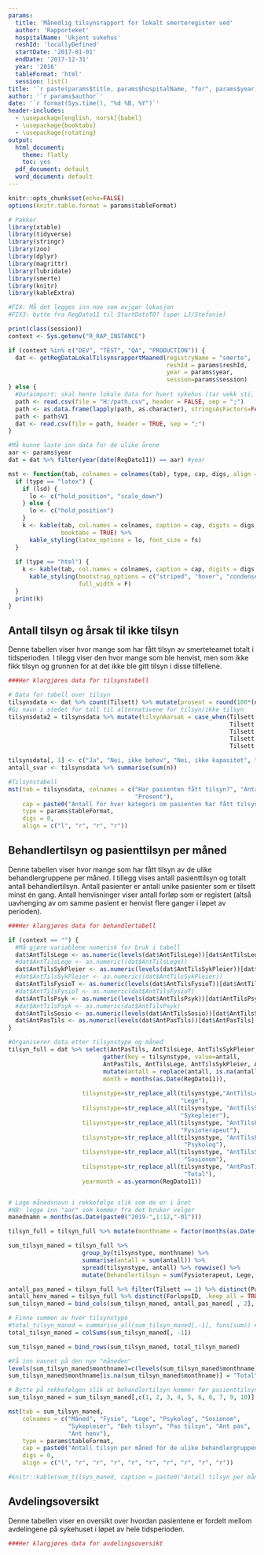 ```yaml
---
params:
  title: 'Månedlig tilsynsrapport for lokalt smerteregister ved'
  author: 'Rapporteket'
  hospitalName: 'Ukjent sukehus'
  reshId: 'locallyDefined'
  startDate: '2017-01-01'
  endDate: '2017-12-31'
  year: '2016'
  tableFormat: 'html'
  session: list()
title: '`r paste(params$title, params$hospitalName, "for", params$year)`'
author: '`r params$author`'
date: '`r format(Sys.time(), "%d %B, %Y")`'
header-includes:
  - \usepackage[english, norsk]{babel}
  - \usepackage{booktabs}
  - \usepackage{rotating}
output:
  html_document:
    theme: flatly
    toc: yes
  pdf_document: default
  word_document: default
---
```

```r
knitr::opts_chunk$set(echo=FALSE)
options(knitr.table.format = params$tableFormat)

# Pakker
library(xtable)
library(tidyverse)
library(stringr)
library(zoo)
library(dplyr)
library(magrittr)
library(lubridate)
library(smerte)
library(knitr)
library(kableExtra)

#FIX: Må det legges inn noe som avjgør lokasjon
#FIX3: bytte fra RegDato11 til StartDatoTO? (spør LJ/Stefanie)

```

```r

print(class(session))
context <- Sys.getenv("R_RAP_INSTANCE")

if (context %in% c("DEV", "TEST", "QA", "PRODUCTION")) {
  dat <- getRegDataLokalTilsynsrapportMaaned(registryName = "smerte",
                                             reshId = params$reshId,
                                             year = params$year,
                                             session=params$session)
} else {
  #Dataimport: skal hente lokale data for hvert sykehus (tar vekk sti, og erstatter med lokal filB)
  path <- read.csv(file = "H:/path.csv", header = FALSE, sep = ";")
  path <- as.data.frame(lapply(path, as.character), stringsAsFactors=FALSE)
  path <- path$V1
  dat <- read.csv(file = path, header = TRUE, sep = ";")
}

#Må kunne laste inn data for de ulike årene
aar <- params$year
dat = dat %>% filter(year(date(RegDato11)) == aar) #year
```

```r
mst <- function(tab, colnames = colnames(tab), type, cap, digs, align = NULL, fs = 8, lsd = FALSE) {
  if (type == "latex") {
    if (lsd) {
      lo <- c("hold_position", "scale_down")
    } else {
      lo <- c("hold_position")
    }
    k <- kable(tab, col.names = colnames, caption = cap, digits = digs, align = align,
               booktabs = TRUE) %>% 
      kable_styling(latex_options = lo, font_size = fs)
  }
  
  if (type == "html") {
    k <- kable(tab, col.names = colnames, caption = cap, digits = digs, align = align) %>% 
      kable_styling(bootstrap_options = c("striped", "hover", "condensed"),
                    full_width = F)
  }
  print(k)
}
```

## Antall tilsyn og årsak til ikke tilsyn

Denne tabellen viser hvor mange som har fått tilsyn av smerteteamet totalt i tidsperioden. I tilegg viser den hvor mange som ble henvist, men som ikke fikk tilsyn og grunnen for at det ikke ble gitt tilsyn i disse tilfellene.

```r
###Her klargjøres data for tilsynstabell

# Data for tabell over tilsyn
tilsynsdata <- dat %>% count(Tilsett) %>% mutate(prosent = round(100*(n/sum(n))))
#Gi navn i stedet for tall til alternativene for tilsyn/ikke tilsyn
tilsynsdata2 = tilsynsdata %>% mutate(tilsynAarsak = case_when(Tilsett == 1 ~ "Ja",
                                                               Tilsett == 2 ~ "Nei, ikke behov",
                                                               Tilsett == 3 ~ "Nei, ikke kapasitet",
                                                               Tilsett == 4 ~ "Nei, men gitt råd",
                                                               Tilsett == 5 ~ "Nei, annen grunn"))

tilsynsdata[, 1] <- c("Ja", "Nei, ikke behov", "Nei, ikke kapasitet", "Nei, men gitt råd", "Nei, annen grunn")
antall_svar <- tilsynsdata %>% summarise(sum(n))

#Tilsynstabell
mst(tab = tilsynsdata, colnames = c("Har pasienten fått tilsyn?", "Antall ",
                                    "Prosent"),
    cap = paste0("Antall for hver kategori om pasienten har fått tilsyn."),
    type = params$tableFormat,
    digs = 0,
    align = c("l", "r", "r", "r"))
```


## Behandlertilsyn og pasienttilsyn per måned

Denne tabellen viser hvor mange som har fått tilsyn av de ulike behandlergruppene per måned. I tillegg vises antall pasienttilsyn og totalt antall behandlertilsyn. Antall pasienter er antall unike pasienter som er tilsett minst én gang. Antall henvisninger viser antall forløp som er registert (altså uavhenging av om samme pasient er henvist flere ganger i løpet av perioden).

```r
###Her klargjøres data for behandlertabell

if (context == "") {
  #Må gjøre variablene numerisk for bruk i tabell
  dat$AntTilsLege <- as.numeric(levels(dat$AntTilsLege))[dat$AntTilsLege]
  #dat$AntTilsLege <- as.numeric((dat$AntTilsLege))
  dat$AntTilsSykPleier <- as.numeric(levels(dat$AntTilsSykPleier))[dat$AntTilsSykPleier]
  #dat$AntTilsSykPleier <- as.numeric((dat$AntTilsSykPleier))
  dat$AntTilsFysioT <- as.numeric(levels(dat$AntTilsFysioT))[dat$AntTilsFysioT]
  #dat$AntTilsFysioT <- as.numeric(dat$AntTilsFysioT)
  dat$AntTilsPsyk <- as.numeric(levels(dat$AntTilsPsyk))[dat$AntTilsPsyk]
  #dat$AntTilsPsyk <- as.numeric(dat$AntTilsPsyk)
  dat$AntTilsSosio <- as.numeric(levels(dat$AntTilsSosio))[dat$AntTilsSosio]
  dat$AntPasTils <- as.numeric(levels(dat$AntPasTils))[dat$AntPasTils]
}

#Organiserer data etter tilsynstype og måned
tilsyn_full = dat %>% select(AntPasTils, AntTilsLege, AntTilsSykPleier, AntTilsFysioT, AntTilsPsyk, AntTilsSosio, RegDato11, PasientID, ForlopsID, Tilsett) %>% 
                           gather(key = tilsynstype, value=antall, 
                           AntPasTils, AntTilsLege, AntTilsSykPleier, AntTilsFysioT, AntTilsPsyk, AntTilsSosio) %>% 
                           mutate(antall = replace(antall, is.na(antall), 0), 
                           month = months(as.Date(RegDato11)),
                                                 
                     tilsynstype=str_replace_all(tilsynstype,"AntTilsLege", 
                                                 "Lege"),
                     tilsynstype=str_replace_all(tilsynstype, "AntTilsSykPleier",
                                                 "Sykepleier"), 
                     tilsynstype=str_replace_all(tilsynstype, "AntTilsFysioT", 
                                                 "Fysioterapeut"),
                     tilsynstype=str_replace_all(tilsynstype, "AntTilsPsyk", 
                                                  "Psykolog"),
                     tilsynstype=str_replace_all(tilsynstype, "AntTilsSosio", 
                                                  "Sosionom"),
                     tilsynstype=str_replace_all(tilsynstype, "AntPasTils", 
                                                  "Total"),
                     yearmonth = as.yearmon(RegDato11))


# Lage månedsnavn i rekkefølge slik som de er i året
#NB: legge inn "aar" som kommer fra det bruker velger
manednamn = months(as.Date(paste0("2019-",1:12,"-01")))

tilsyn_full = tilsyn_full %>% mutate(monthname = factor(months(as.Date(RegDato11)), levels = manednamn)) 

sum_tilsyn_maned = tilsyn_full %>% 
                     group_by(tilsynstype, monthname) %>% 
                     summarise(antall = sum(antall)) %>% 
                     spread(tilsynstype, antall) %>% rowwise() %>% 
                     mutate(Behandlertilsyn = sum(Fysioterapeut, Lege, Psykolog, Sosionom, Sykepleier))

antall_pas_maned = tilsyn_full %>% filter(Tilsett == 1) %>% distinct(PasientID, .keep_all = TRUE) %>% count(monthname) 
antall_henv_maned = tilsyn_full %>% distinct(ForlopsID, .keep_all = TRUE) %>% count(monthname) 
sum_tilsyn_maned = bind_cols(sum_tilsyn_maned, antall_pas_maned[ , 2], antall_henv_maned[ , 2])

# Finne summen av hver tilsynstype
#total_tilsyn_maned = summarise_all(sum_tilsyn_maned[,-1], funs(sum)) #må "ungroup" hvis denne skal brukes
total_tilsyn_maned = colSums(sum_tilsyn_maned[, -1])

sum_tilsyn_maned = bind_rows(sum_tilsyn_maned, total_tilsyn_maned)

#Få inn navnet på den nye "måneden"
levels(sum_tilsyn_maned$monthname)=c(levels(sum_tilsyn_maned$monthname), "Total")
sum_tilsyn_maned$monthname[is.na(sum_tilsyn_maned$monthname)] = "Total"

# Bytte på rekkefølgen slik at behandlertilsyn kommer før pasienttilsyn
sum_tilsyn_maned = sum_tilsyn_maned[,c(1, 2, 3, 4, 5, 6, 8, 7, 9, 10)]

mst(tab = sum_tilsyn_maned,
    colnames = c("Måned", "Fysio", "Lege", "Psykolog", "Sosionom",
                 "Sykepleier", "Beh tilsyn", "Pas tilsyn", "Ant pas",
                 "Ant henv"),
    type = params$tableFormat,
    cap = paste0("Antall tilsyn per måned for de ulike behandlergruppene."),
    digs = 0,
    align = c("l", "r", "r", "r", "r", "r", "r", "r", "r", "r"))

#knitr::kable(sum_tilsyn_maned, caption = paste0("Antall tilsyn per måned for de ulike behandlergruppene."), col.names = c("Måned", "Fysio", "Lege", "Psykolog", "Sosionom", "Sykepleier", "Beh tilsyn", "Pas tilsyn", "Ant pas", "Ant henv")) %>% kableExtra::kable_styling(bootstrap_options = c("striped", "hover", "condensed"), full_width = F)
```


## Avdelingsoversikt

Denne tabellen viser en oversikt over hvordan pasientene er fordelt mellom avdelingene på sykehuset i løpet av hele tidsperioden.

```r
###Her klargjøres data for avdelingsoversikt


```
